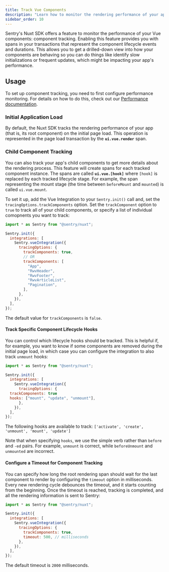 ```yaml
---
title: Track Vue Components
description: "Learn how to monitor the rendering performance of your application and its components with Sentry's Nuxt SDK."
sidebar_order: 10
---
```


Sentry's Nuxt SDK offers a feature to monitor the performance of your Vue components: component tracking. Enabling this feature provides you with spans in your transactions that represent the component lifecycle events and durations. This allows you to get a drilled-down view into how your components are behaving so you can do things like identify slow initializations or frequent updates, which might be impacting your app's performance.

## Usage

<Alert>

To set up component tracking, you need to first configure performance monitoring. For details on how to do this, check out our [Performance documentation](/platforms/javascript/guides/nuxt/performance/).

</Alert>

### Initial Application Load

By default, the Nuxt SDK tracks the rendering performance of your app (that is, its root component) on the initial page load. This operation is represented in the page load transaction by the **`ui.vue.render`** span.

### Child Component Tracking

You can also track your app's child components to get more details about the rendering process. This feature will create spans for each tracked component instance. The spans are called **`ui.vue.[hook]`** where `[hook]` is replaced by each tracked lifecycle stage. For example, the span representing the mount stage (the time between `beforeMount` and `mounted`) is called `ui.vue.mount`.

To set it up, add the Vue Integration to your `Sentry.init()` call and, set the `tracingOptions.trackComponents` option.
Set the `trackComponent` option to `true` to track all of your child components, or specify a list of individual comopnents you want to track:

```javascript {5-17}
import * as Sentry from "@sentry/nuxt";

Sentry.init({
  integrations: [
    Sentry.vueIntegration({
      tracingOptions: {
        trackComponents: true,
        // OR
        trackComponents: [
          "App",
          "RwvHeader",
          "RwvFooter",
          "RwvArticleList",
          "Pagination",
        ],
      },
    }),
  ],
});
```

The default value for `trackComponents` is `false`.

#### Track Specific Component Lifecycle Hooks

You can control which lifecycle hooks should be tracked. This is helpful if, for example, you want to know if some components are removed during the initial page load, in which case you can configure the integration to also track `unmount` hooks:

```javascript {8}
import * as Sentry from "@sentry/nuxt";

Sentry.init({
  integrations: [
    Sentry.vueIntegration({
      tracingOptions: {
  trackComponents: true
  hooks: ["mount", "update", "unmount"],
      },
    }),
  ],
});
```

The following hooks are available to track: `['activate', 'create', 'unmount', 'mount', 'update']`

Note that when specifying `hooks`, we use the simple verb rather than `before` and `-ed` pairs. For example, `unmount` is correct, while `beforeUnmount` and `unmounted` are incorrect.

#### Configure a Timeout for Component Tracking

You can specify how long the root rendering span should wait for the last component to render by configuring the `timeout` option in milliseconds.
Every new rendering cycle debounces the timeout, and it starts counting from the beginning. Once the timeout is reached, tracking is completed, and all the rendering information is sent to Sentry:

```javascript {8}
import * as Sentry from "@sentry/nuxt";

Sentry.init({
  integrations: [
    Sentry.vueIntegration({
      tracingOptions: {
        trackComponents: true,
        timeout: 500, // milliseconds
      },
    }),
  ],
});
```

The default timeout is `2000` milliseconds.
